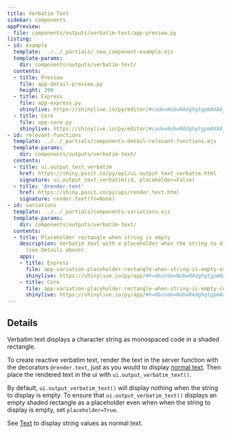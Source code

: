 ```yaml
---
title: Verbatim Text
sidebar: components
appPreview:
  file: components/outputs/verbatim-text/app-preview.py
listing:
- id: example
  template: ../../_partials/_new_component-example.ejs
  template-params:
    dir: components/outputs/verbatim-text/
  contents:
  - title: Preview
    file: app-detail-preview.py
    height: 200
  - title: Express
    file: app-express.py
    shinylive: https://shinylive.io/py/editor/#code=NobwRAdghgtgpmAXAAjFADugdOgnmAGlQGMB7CAFzkqVQGJkAxASQA0BZAURQCU4B3AE4BLKsigBncRGScAHukFwJUjOgA6EAGaDSMZBIAWwiLmTCY6UoIrIAgpiJKIAEziCiAV2GbNagPreyAC8yN44UADmcP5aADbeLgAUmshpYcJYJuieFP5UchQpYAAqcIXqhMiVnJTuyAUUlUSVABJwcXGkyADKxqaVAJQEqenhpLk5eY3+AG7uAEZQFBbFjUPIdAA8W5qDvq5wWgbu84JJ2blEExRTRBLKEsLkg4ijaQACzm6CWI2bO3eyDcx0aSVeQPSyCUFE8ghklwoWDKhXBBzUIXsmCSAW891O7n2ECqYAouHQCBQpPKFDAAF8ALpAA
  - title: Core
    file: app-core.py
    shinylive: https://shinylive.io/py/editor/#code=NobwRAdghgtgpmAXAAjFADugdOgnmAGlQGMB7CAFzkqVQDMAnUmZAZwAsBLCXZTmdKQYVkAQUxEG1ACZwGRAK6cAOhFUZ0AfSXIAvMiU4oAczia6AGyXSAFKuQODnLN3QKKmqgA8KdsABU4H2VCZBCAUUo5ZG8KEKIQgAk4CwtSZABlLh4QgEoCe0dDUnc3D1jNADc5ACMoCn4-WLzkAGIAHnbVXNVVWTo2OWqGG1d3IhKKMqJWOFZWTnJcxEKHAAEpCFkGLFi2ztXkfpig32XDx2QpCgUGCD4IMqxAnxsetWhMPTFMGw1tTgzIZyd6hMAUXDoBAocGnMAAXwAukA
- id: relevant-functions
  template: ../../_partials/components-detail-relevant-functions.ejs
  template-params:
    dir: components/outputs/verbatim-text/
  contents:
  - title: ui.output_text_verbatim
    href: https://shiny.posit.co/py/api/ui.output_text_verbatim.html
    signature: ui.output_text_verbatim(id, placeholder=False)
  - title: '@render.text'
    href: https://shiny.posit.co/py/api/render.text.html
    signature: render.text(fn=None)
- id: variations
  template: ../../_partials/components-variations.ejs
  template-params:
    dir: components/outputs/verbatim-text/
  contents:
  - title: Placeholder rectangle when string is empty
    description: Verbatim text with a placeholder when the string to display is empty
      (see Details above).
    apps:
    - title: Express
      file: app-variation-placeholder-rectangle-when-string-is-empty-express.py
      shinylive: https://shinylive.io/py/app/#h=0&code=NobwRAdghgtgpmAXGKAHVA6VBPMAaMAYwHsIAXOcpMAMwCdiYACAZwAsBLCbJjmVYnTJMAgujxM6lACZw6EgK4cAOhFVpUAfSVMAvEyVYoAcziaaAGyXSAFKqYODHDF1QKymigA8ydsABU4H2V8JhCAUXI5JkDg0JCQgEo8e0dDYnc3D28PADc5ACMoMj4-HJCJVAsoQjg2YgtZOj0YugU4RKYAYgAeHtVE1VVZGlY5fLobV3cJDLIsiRY4FhYOUkTEVIcAASkIJoxyiEcmEaYcmw2tk8k4MgU6Y+myDFjfQbVodBaxVBsNbQcRbjOSJMAAXwAukA
    - title: Core
      file: app-variation-placeholder-rectangle-when-string-is-empty-core.py
      shinylive: https://shinylive.io/py/app/#h=0&code=NobwRAdghgtgpmAXGKAHVA6VBPMAaMAYwHsIAXOcpMAMwCdiYACAZwAsBLCbJjmVYnTJMAgujxM6lACZw6EgK4cAOhFVpUAfSVMAvEyVYoAcziaaAGyXSAFKqYODHDF1QKymigA8ydsABU4H2V8JhCAUXI5JkDg0JCQgEo8e0dDYnc3D28PADc5ACMoMj4-HJCJVAsoQjg2YgtZOj0YugU4RKYAYgAeHtVE1VVZGlY5fLobV3cJDLIsiRY4FhYOUkTEVIcAASkIJoxyiEcmEaYcmw2tk8k4MgU6Y+myDFjfQbVodBaxVBsNbQcRbjOSJMAAXwAukA
---
```


:::{#example}
:::

:::{#relevant-functions}
:::

## Details

Verbatim text displays a character string as monospaced code in a shaded rectangle.

To create reactive verbatim text, render the text in the server function with the decorators `@render.text`, just as you would to display [normal text](../text/index.qmd). Then place the rendered text in the ui with `ui.output_verbatim_text()`.

By default, `ui.output_verbatim_text()` will display nothing when the string to display is empty. To ensure that `ui.output_verbatim_text()` displays an empty shaded rectangle as a placeholder even when when the string to display is empty, set `placeholder=True`.

See [Text](../text/index.qmd) to display string values as normal text.

:::{#variations}
:::
